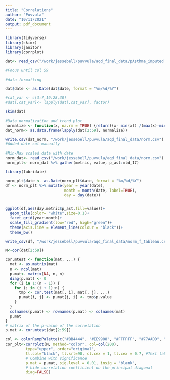 ```yaml
---
title: "Correlations"
author: "Puvvula"
date: "10/11/2021"
output: pdf_document
---
```


```r
library(tidyverse)
library(skimr)
library(janitor)
library(corrplot)

dat<- read_csv("/work/jessebell/puvvula/aqd_final_data/pAsthma_imputed.csv")

#Focus until col 59

```

```r
#data formatting

dat$date <- as.Date(dat$date, format = "%m/%d/%Y")

#cat_var <- c(3:7,19:28,30)
#dat[,cat_var]<- lapply(dat[,cat_var], factor)

skim(dat)
```

```r
#Data normalization and trend plot
normalize <- function(x, na.rm = TRUE) {return((x- min(x)) /(max(x)-min(x)))}
dat_norm<- as.data.frame(lapply(dat[2:59], normalize))

write.csv(dat_norm, "/work/jessebell/puvvula/aqd_final_data/norm.csv")
#Added date col manually

#Min-Max scaled data with date
norm_dat<- read_csv("/work/jessebell/puvvula/aqd_final_data/norm.csv")
norm_plt<- norm_dat %>% gather(metric, value, p_ast:mld_17)

library(lubridate)

norm_plt$date <- as.Date(norm_plt$date, format = "%m/%d/%Y")
df <- norm_plt %>% mutate(year = year(date),
                          month = month(date, label=TRUE),
                          day = day(date))


ggplot(df,aes(day,metric$p_ast,fill=value))+
  geom_tile(color= "white",size=0.1)+ 
  facet_grid(year~month)+
  scale_fill_gradient(low="red", high="green")+
  theme(axis.line = element_line(colour = "black"))+
  theme_bw()

write_csv(df, "/work/jessebell/puvvula/aqd_final_data/norm_f_tableau.csv")
```



```r

M<-cor(dat[2:59])

cor.mtest <- function(mat, ...) {
  mat <- as.matrix(mat)
  n <- ncol(mat)
  p.mat<- matrix(NA, n, n)
  diag(p.mat) <- 0
  for (i in 1:(n - 1)) {
    for (j in (i + 1):n) {
      tmp <- cor.test(mat[, i], mat[, j], ...)
      p.mat[i, j] <- p.mat[j, i] <- tmp$p.value
    }
  }
  colnames(p.mat) <- rownames(p.mat) <- colnames(mat)
  p.mat
}
# matrix of the p-value of the correlation
p.mat <- cor.mtest(dat[2:59])

col <- colorRampPalette(c("#BB4444", "#EE9988", "#FFFFFF", "#77AADD", "#4477AA"))
cor_plt<-corrplot(M, method="color", col=col(200),  
         type="upper", order="original",
         tl.col="black", tl.srt=90, cl.cex = 1, tl.cex = 0.7, #Text label color and rotation
         # Combine with significance
         p.mat = p.mat, sig.level = 0.01, insig = "blank", 
         # hide correlation coefficient on the principal diagonal
         diag=FALSE)

```



